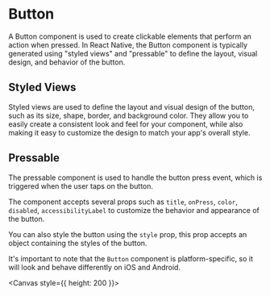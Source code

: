 
<Meta title="components/Button" />

# Button

A Button component is used to create clickable elements that perform an action when pressed. In React Native, the Button component is typically generated using "styled views" and "pressable" to define the layout, visual design, and behavior of the button.

## Styled Views

Styled views are used to define the layout and visual design of the button, such as its size, shape, border, and background color. They allow you to easily create a consistent look and feel for your component, while also making it easy to customize the design to match your app's overall style.

## Pressable

The pressable component is used to handle the button press event, which is triggered when the user taps on the button.

The component accepts several props such as `title`, `onPress`, `color`, `disabled`, `accessibilityLabel` to customize the behavior and appearance of the button.

You can also style the button using the `style` prop, this prop accepts an object containing the styles of the button.

It's important to note that the `Button` component is platform-specific, so it will look and behave differently on iOS and Android.

<Canvas style={{ height: 200 }}>
  <Story id="components-stories-buttongroup--button-group-story" />
</Canvas>
